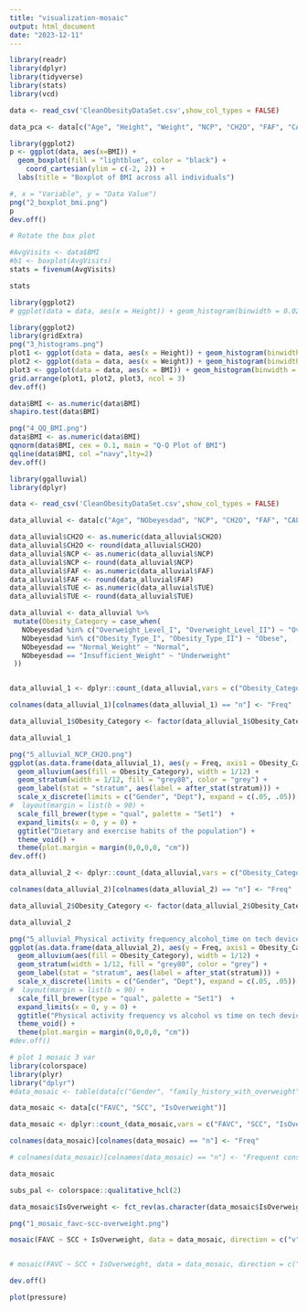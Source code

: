 ```yaml
---
title: "visualization-mosaic"
output: html_document
date: "2023-12-11"
---
```


```r
library(readr)
library(dplyr)
library(tidyverse)
library(stats)
library(vcd)

data <- read_csv('CleanObesityDataSet.csv',show_col_types = FALSE)

data_pca <- data[c("Age", "Height", "Weight", "NCP", "CH2O", "FAF", "CALC", "TUE")]
```

```r
library(ggplot2)
p <- ggplot(data, aes(x=BMI)) + 
  geom_boxplot(fill = "lightblue", color = "black") + 
    coord_cartesian(ylim = c(-2, 2)) +  
  labs(title = "Boxplot of BMI across all individuals")

#, x = "Variable", y = "Data Value")
png("2_boxplot_bmi.png")
p
dev.off()

# Rotate the box plot

#AvgVisits <- data$BMI
#b1 <- boxplot(AvgVisits)
stats = fivenum(AvgVisits)

stats

```
```r
library(ggplot2)
# ggplot(data = data, aes(x = Height)) + geom_histogram(binwidth = 0.02)

library(ggplot2)
library(gridExtra)
png("3_histograms.png")
plot1 <- ggplot(data = data, aes(x = Height)) + geom_histogram(binwidth = 0.02)
plot2 <- ggplot(data = data, aes(x = Weight)) + geom_histogram(binwidth = 2)
plot3 <- ggplot(data = data, aes(x = BMI)) + geom_histogram(binwidth = 1)
grid.arrange(plot1, plot2, plot3, ncol = 3)
dev.off()
```

```r
data$BMI <- as.numeric(data$BMI)
shapiro.test(data$BMI)
```
```r
png("4_QQ_BMI.png")
data$BMI <- as.numeric(data$BMI)
qqnorm(data$BMI, cex = 0.1, main = "Q-Q Plot of BMI")
qqline(data$BMI, col ="navy",lty=2)
dev.off()
```

```r
library(ggalluvial) 
library(dplyr)

data <- read_csv('CleanObesityDataSet.csv',show_col_types = FALSE)

data_alluvial <- data[c("Age", "NObeyesdad", "NCP", "CH2O", "FAF", "CALC", "TUE")]

data_alluvial$CH2O <- as.numeric(data_alluvial$CH2O)
data_alluvial$CH2O <- round(data_alluvial$CH2O)
data_alluvial$NCP <- as.numeric(data_alluvial$NCP)
data_alluvial$NCP <- round(data_alluvial$NCP)
data_alluvial$FAF <- as.numeric(data_alluvial$FAF)
data_alluvial$FAF <- round(data_alluvial$FAF)
data_alluvial$TUE <- as.numeric(data_alluvial$TUE)
data_alluvial$TUE <- round(data_alluvial$TUE)

data_alluvial <- data_alluvial %>%
 mutate(Obesity_Category = case_when(
   NObeyesdad %in% c("Overweight_Level_I", "Overweight_Level_II") ~ "Overweight",
   NObeyesdad %in% c("Obesity_Type_I", "Obesity_Type_II") ~ "Obese",
   NObeyesdad == "Normal_Weight" ~ "Normal",
   NObeyesdad == "Insufficient_Weight" ~ "Underweight"
 ))


data_alluvial_1 <- dplyr::count_(data_alluvial,vars = c("Obesity_Category", "NCP", "CH2O"))

colnames(data_alluvial_1)[colnames(data_alluvial_1) == "n"] <- "Freq"

data_alluvial_1$Obesity_Category <- factor(data_alluvial_1$Obesity_Category, levels = c("Underweight", "Normal", "Overweight", "Obese"))

data_alluvial_1

png("5_alluvial_NCP_CH2O.png")
ggplot(as.data.frame(data_alluvial_1), aes(y = Freq, axis1 = Obesity_Category, axis2 = NCP, axis3 = CH2O)) +
  geom_alluvium(aes(fill = Obesity_Category), width = 1/12) +
  geom_stratum(width = 1/12, fill = "grey80", color = "grey") +
  geom_label(stat = "stratum", aes(label = after_stat(stratum))) +
  scale_x_discrete(limits = c("Gender", "Dept"), expand = c(.05, .05)) +
#  layout(margin = list(b = 90) +
  scale_fill_brewer(type = "qual", palette = "Set1")  + 
  expand_limits(x = 0, y = 0) +
  ggtitle("Dietary and exercise habits of the population") + 
  theme_void() +
  theme(plot.margin = margin(0,0,0,0, "cm"))
dev.off()
```
```r
data_alluvial_2 <- dplyr::count_(data_alluvial,vars = c("Obesity_Category", "FAF", "CALC", "TUE"))

colnames(data_alluvial_2)[colnames(data_alluvial_2) == "n"] <- "Freq"

data_alluvial_2$Obesity_Category <- factor(data_alluvial_2$Obesity_Category, levels = c("Underweight", "Normal", "Overweight", "Obese"))

data_alluvial_2

png("5_alluvial_Physical activity frequency_alcohol_time on tech device.png")
ggplot(as.data.frame(data_alluvial_2), aes(y = Freq, axis1 = Obesity_Category, axis2 = FAF, axis3 = CALC, axis4 = TUE)) +
  geom_alluvium(aes(fill = Obesity_Category), width = 1/12) +
  geom_stratum(width = 1/12, fill = "grey80", color = "grey") +
  geom_label(stat = "stratum", aes(label = after_stat(stratum))) +
  scale_x_discrete(limits = c("Gender", "Dept"), expand = c(.05, .05)) +
#  layout(margin = list(b = 90) +
  scale_fill_brewer(type = "qual", palette = "Set1")  + 
  expand_limits(x = 0, y = 0) +
  ggtitle("Physical activity frequency vs alcohol vs time on tech device") + 
  theme_void() +
  theme(plot.margin = margin(0,0,0,0, "cm"))
#dev.off()
```

```r
# plot 1 mosaic 3 var
library(colorspace)
library(plyr)
library("dplyr")
#data_mosaic <- table(data[c("Gender", "family_history_with_overweight", "FAVC", "SCC", "IsOverweight")])

data_mosaic <- data[c("FAVC", "SCC", "IsOverweight")] 

data_mosaic <- dplyr::count_(data_mosaic,vars = c("FAVC", "SCC", "IsOverweight"))

colnames(data_mosaic)[colnames(data_mosaic) == "n"] <- "Freq"

# colnames(data_mosaic)[colnames(data_mosaic) == "n"] <- "Frequent consumption of high calories (FAVC)"

data_mosaic

subs_pal <- colorspace::qualitative_hcl(2)

data_mosaic$IsOverweight <- fct_rev(as.character(data_mosaic$IsOverweight))

png("1_mosaic_favc-scc-overweight.png")

mosaic(FAVC ~ SCC + IsOverweight, data = data_mosaic, direction = c("v","v","h"), highlighting_fill = c("#bdd7e7","#2171b5"), xlab ="Test")


# mosaic(FAVC ~ SCC + IsOverweight, data = data_mosaic, direction = c("v","v","h"), highlighting_fill = c("#bdd7e7","#2171b5"), ylab = "Frequent consumption of high caloric food (FAVC)", main = "Frequent consumption of high calories (FAVC) \n vs Calories consumption monitoring (SCC) vs IsOverweight") 

dev.off()


```

```r
plot(pressure)
```
